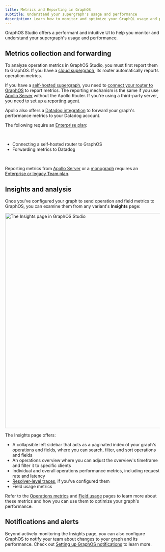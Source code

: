 ```yaml
---
title: Metrics and Reporting in GraphOS
subtitle: Understand your supergraph's usage and performance
description: Learn how to monitor and optimize your GraphQL usage and performance with raw metrics, insights, and alerts with Apollo GraphOS.
---
```


GraphOS Studio offers a performant and intuitive UI to help you monitor and understand your supergraph's usage and performance.

## Metrics collection and forwarding

To analyze operation metrics in GraphOS Studio, you must first report them to GraphOS. If you have a [cloud supergraph](../quickstart/cloud), its router automatically reports operation metrics.

If you have a [self-hosted supergraph](../quickstart/self-hosted), you need to [connect your router to GraphOS](./sending-operation-metrics) to report metrics. The reporting mechanism is the same if you use [Apollo Server](/apollo-server/) without the Apollo Router. If you're using a third-party server, you need to [set up a reporting agent](./sending-operation-metrics#from-a-third-party-server-advanced).

Apollo also offers a [Datadog integration](./datadog-integration) to forward your graph's performance metrics to your Datadog account.

<EnterpriseFeature>

The following require an [Enterprise plan](https://www.apollographql.com/pricing/):

<br />

- Connecting a self-hosted router to GraphOS
- Forwarding metrics to Datadog

<br />

Reporting metrics from [Apollo Server](/apollo-server) or a [monograph](../graphs/#monographs)
requires an [Enterprise or legacy Team plan](../org/plans).

</EnterpriseFeature>

## Insights and analysis

Once you've configured your graph to send operation and field metrics to GraphOS, you can examine them from any variant's **Insights** page:

<img
  src="../img/insights-quickstart.jpg"
  className="screenshot"
  alt="The Insights page in GraphOS Studio"
  width="700"
/>

The Insights page offers:

- A collapsible left sidebar that acts as a paginated index of your graph's operations and fields, where you can search, filter, and sort operations and fields
- An operations overview where you can adjust the overview's timeframe and filter it to specific clients
- Individual and overall operations performance metrics, including request rate and latency
- [Resolver-level traces](./operations#resolver-level-traces), if you've configured them
- Field usage metrics

Refer to the [Operations metrics](./operations) and [Field usage](./field-usage) pages to learn more about these metrics and how you can use them to optimize your graph's performance.

## Notifications and alerts

Beyond actively monitoring the Insights page, you can also configure GraphOS to notify your team about changes to your graph and its performance. Check out [Setting up GraphOS notifications](./notifications/notification-setup) to learn more.
